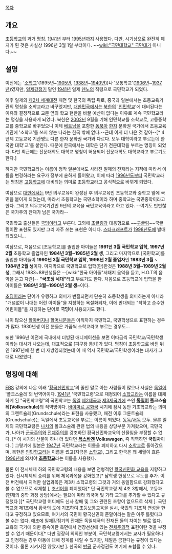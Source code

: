 [[목차]]

== 개요 ==
[[초등학교]]의 과거 명칭. [[1941년]] 부터 [[1995년]]까지 사용했다. 다만, 시기상으로 완전히 폐지가 된 것은 사실상 1996년 3월 1일 부터이다. ~~[[wiki:"국민대학교" 국민대]]가 아니다.~~

== 설명 == 
이전에는 '[[소학교]]'(1895년~[[1905년]], [[1938년]]~[[1940년]]))나 '보통학교'([[1906년]]~[[1937년]])였지만, [[일제강점기]] 말인 [[1941년]] 일제 [[덴노]]의 칙령으로 국민학교가 되었다.

이후 일제의 [[제2차 세계대전]] 패전 및 한국의 독립 뒤로, 중국과 일본에서는 초등교육기관의 명칭을 소학교라고 바꾸었지만, [[대한민국]]에서는 [[북한]]의 '[[인민학교]]'에 대비된다는 이유와 결정적으로 교문 앞의 학교 현판을 바꿀 예산이 없다는 이유로 계속 국민학교라는 명칭을 사용하게 되었다. 북한은 [[2002년]] 9월을 기해 인민학교를 소학교로, 고등중학교를 중학교로 바꾸었으니 이제 [[베트남]]을 포함한 [[동북아]] [[한자]] 문화권 국가에서 초등교육기관에 '소학교'를 쓰지 않는 나라는 한국 밖에 없다.--근데 이게 더 나은 것 같아--[* 4년제 고등교육 기관명도 다른 한자 문화권 국가와 다르다. 모두 대학이라고 부르는데 한국만 대학'교'를 붙인다. 때문에 한국에서는 대학은 단기 전문대학을 부르는 명칭이 되었다. 다만 최근에는 전문대학도 대학교 명칭이 허용되어 전문대학도 대학교라고 부르기도 한다.] 

하지만 국민학교라는 이름이 정작 일본에서도 사라진 일제의 잔재라는 지적에 따라서 이름을 변경하라는 요구가 정부에 숱하게 들어왔고, 이에 따라 [[1996년]]도부터 국민학교라는 명칭은 [[고등학교]]에 대비되는 의미로 초등학교라고 공식적으로 바뀌게 되었다. 

여담으로 [[대만]]에서는 9년 의무교육이 완성된 후 의무교육인 초등학교와 중학교 앞에 국민을 붙이게 되었는데, 따라서 초등학교는 국민소학이라 하며 중학교는 국민중학이라고 한다. 그리고 의무교육기간인 9년의 교육을 국민교육이라고 하고 있다. --여기도 만만찮은 국가주의 잔재가 남은 국가라--

국민학교 출신들은 [[국딩]]이라고 부른다. 그외에 [[초글링]]과 대응형으로 ~~[[구글링]]~~국글링이란 표현도 있지만 그리 자주 쓰는 표현은 아니다. [[스타크래프트]]가 [[1998년]]도에 발매되었으니…

여담으로, 처음으로 [초등학교]를 졸업한 아이들은 '''1991년 3월 국민학교 입학, 1997년 2월''' 초등학교 졸업자인 '''1984년 3월~1985년 2월 생''', 그리고 마지막으로 [국민학교]를 졸업한 아이들이 '''1990년 3월 국민학교 입학, 1996년 2월 졸업자'''인 '''1983년 3월 ~ 1984년 2월 생'''이다. 마지막으로 국민학교로 입학(만)한것은 '''1988년 3월~1989년 2월 생''', 그래서 1983~88년생들은 --[wiki:"한국 아이돌"서태지 음악을 듣고, H.O.T의 음악을 듣고 자란]-- '''"국초딩 세대"'''라고 부르기도 한다. 처음으로 초등학교에 입학을 한 아이들은 '''1989년 3월~1990년 2월 생'''~이다.
 
[[초딩]]이라는 단어가 유행하고 의미가 변질되면서 단순히 초등학생을 의미하는게 아니라 "개념없이 나대는 어린 아이들"을 지칭하는 욕설화되자, 이에 반대되는 "착하고 순수한 어린이들"을 지칭하는 단어로 '''국딩'''이 사용되기도 했다. 

나이 많으신 [[할아버지]]나 [[할머니]]분들은 아직까지 국민학교, 국민학생으로 표현하는 경우가 많다. 1930년생 이전 분들은 가끔씩 소학교라고 부르는 경우도...

또한 1996년 이전에 국내에서 더빙된 애니메이션을 보면 이따금씩 국민학교/국민학생이라는 대사가 나오는데, 대표적으로 [피구왕 통키]가 있다. 명칭이 초등학교로 바뀐 뒤인 1997년에 한 번 더 재방영되었는데 이 때 역시 국민학교/국민학생이라는 대사가 그대로 나왔었다.

== 명칭에 대해 ==
[[EBS]] 강의에 나온 이래 '[[황국신민]]학교'의 줄인 말로 아는 사람들이 많으나 사실은 [[독일어]] '폴크스슐레'의 번역어이다.  [[1941년]] '국민학교령'으로 재정되어 [[소학교]]라는 이름을 대체하게 된 "국민학교령"의 국민학교는 [[독일]] [[제2제국]]과 [[제3제국]]기에 쓰인 '''[[독일어]] 폴크스슐레(Volksschule)'''의 직역명이다. [[바이마르 공화국]] 시기에 잠시 동안 기초학교라는 의미의 그랜트슐레(Grundschule)라는 표현을 사용했고, 패전 이후 그룬트슐레(Grundschule)는 독일에서 초등교육을 부르는 이름이 되었다. [[동독]]/[[서독]] 모두. 물론 일제의 국민학교령은 [[나치]]의 폴크스슐레 관련 법의 내용을 상당부분 가져왔으며, 국민국가, 나아가 [[군국주의]]와 [[전체주의]]를 강조하던 황국신민화교육의 산물임을 부정할 수 없다. [* 이 시기의 산물이 하나 더 있다면 '''[[폭스바겐]] Volkswagen''', 즉 직역하면 '''국민차'''이다. ] 그렇기에 일본은 [[1947년]] 국민학교라는 이름을 폐지하고 다시 [[소학교]]로 돌아갔으며, 북한은 [[인민학교]]라는 이름을 썼고(지금은 [[소학교]]), 그리고 한국은 꽤 세월이 흐른 [[1996년]]에 와서야 '''[[초등학교]]'''라는 이름을 사용했다. 

물론 이 전시체제 하의 국민학교령의 내용을 보면 전형적인 [[황국신민화 교육]]을 지향하고 있다. 전시체제의 승리를 위해 체육과목을 강화했고[* 남학생 한정으로 무도를 추가. 이전 버전에서 지적한 실업과목은 제3차 소학교령의 그것과 거의 동일함으로 강화했다고 볼 수 없으므로 삭제함 ], [[조선어]]를 폐지했다[* 단 국민학교령 제 4조 3항에서, 고등과(현재의 중학 과정 상당)에서는 필요에 따라 외국어 및 기타 교과를 추가할 수 있다고 규정했다 ][* 국민학교령 어디에도 신사 참배 및 그와 관련된 조항이 없으므로 삭제 ]. 국민학교령 제1조에서 황국의 도에 기초하여 초등보통교육을 실시, 국민의 기초적 연성을 한다고 규정하고 있으므로, 여기서의 국민이 황국신민의 준말이라는 말은 아주 틀렸다고 볼 수는 없다. 애초에 일제강점기의 잔재든 독일제국의 잔재든 둘의 차이는 별로 없다. 교육의 국가에 의한 종속이란 측면에서 연장선상에 있는 [[전체주의]]적 표현이란 것을 부정할 수 없기 때문이다[* 다만 굉장히 의외인 부분이, 국민학교령에서는 교사가 필요하다고 인정하는 경우 아동에 대해 징계를 내릴 수 있지만, 체벌은 금한다는 규정이 있다는 것이다. 물론 지켜지진 않았지만 ]. 한국의 [[반공]] 군사정권도 여기에 포함될 수 있다. 
